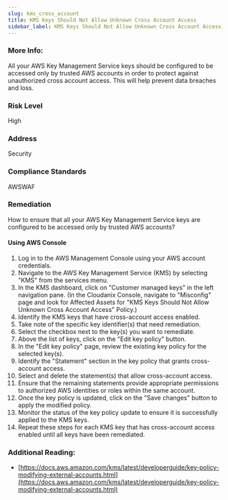 ```yaml
---
slug: kms_cross_account
title: KMS Keys Should Not Allow Unknown Cross Account Access
sidebar_label: KMS Keys Should Not Allow Unknown Cross Account Access
---
```


### More Info:

All your AWS Key Management Service keys should be configured to be accessed only by trusted AWS accounts in order to protect against unauthorized cross account access. This will help prevent data breaches and loss.

### Risk Level

High

### Address

Security

### Compliance Standards

AWSWAF

### Remediation

How to ensure that all your AWS Key Management Service keys are configured to be accessed only by trusted AWS accounts?

#### Using AWS Console

1. Log in to the AWS Management Console using your AWS account credentials.
2. Navigate to the AWS Key Management Service (KMS) by selecting "KMS" from the services menu.
3. In the KMS dashboard, click on "Customer managed keys" in the left navigation pane.
    (In the Cloudanix Console, navigate to "Misconfig" page and look for Affected Assets for "KMS Keys Should Not Allow Unknown Cross Account Access" Policy.)
4. Identify the KMS keys that have cross-account access enabled.
5. Take note of the specific key identifier(s) that need remediation.
6. Select the checkbox next to the key(s) you want to remediate.
7. Above the list of keys, click on the "Edit key policy" button.
8. In the "Edit key policy" page, review the existing key policy for the selected key(s).
9. Identify the "Statement" section in the key policy that grants cross-account access.
10. Select and delete the statement(s) that allow cross-account access.
11. Ensure that the remaining statements provide appropriate permissions to authorized AWS identities or roles within the same account.
12. Once the key policy is updated, click on the "Save changes" button to apply the modified policy.
13. Monitor the status of the key policy update to ensure it is successfully applied to the KMS keys.
14. Repeat these steps for each KMS key that has cross-account access enabled until all keys have been remediated.

### Additional Reading:

- [https://docs.aws.amazon.com/kms/latest/developerguide/key-policy-modifying-external-accounts.html](https://docs.aws.amazon.com/kms/latest/developerguide/key-policy-modifying-external-accounts.html) 

